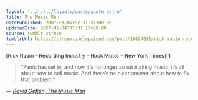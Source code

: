```yaml
---
layout: "../../../layouts/posts/quote.astro"
title: The Music Man
datePublished: 2007-09-04T07:31:17+00:00
updatedDate: 2007-09-04T07:31:17+00:00
source: tumblr stream
tumblrUrl: https://stream.anglepoised.com/post/10624635/rick-rubin-recording-industry-rock-music-new
---
```


[Rick Rubin &#8211; Recording Industry &#8211; Rock Music &#8211; New York Times][1]

> &ldquo;Panic has set in, and now it&rsquo;s no longer about making music, it&rsquo;s all about how to sell music. And there&rsquo;s no clear answer about how to fix that problem.&rdquo;

— <cite>[David Geffen, _The Music Man_](https://www.nytimes.com/2007/09/02/magazine/02rubin.t.html)</cite>

